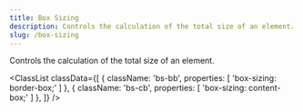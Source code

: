 ```yaml
---
title: Box Sizing
description: Controls the calculation of the total size of an element.
slug: /box-sizing
---
```



Controls the calculation of the total size of an element.

<ClassList
  classData={[
    {
      className: 'bs-bb',
      properties: [
        'box-sizing: border-box;'
      ]
    },
    {
      className: 'bs-cb',
      properties: [
        'box-sizing: content-box;'
      ]
    },
  ]}
/>
